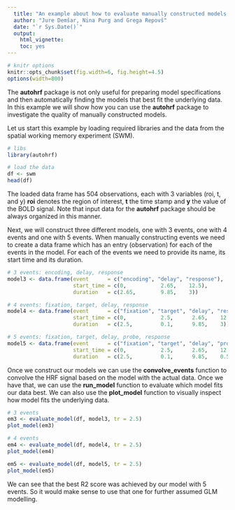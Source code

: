 ```yaml
---
  title: "An example about how to evaluate manually constructed models with the autohrf package"
  author: "Jure Demšar, Nina Purg and Grega Repovš"
  date: "`r Sys.Date()`"
  output:
    html_vignette:
    toc: yes
---
```


<!--
  %\VignetteEngine{knitr::rmarkdown}
  %\VignetteEncoding{UTF-8}
  %\VignetteIndexEntry{An example about how to evaluate manually constructed models with the autohrf package}
-->

```r
# knitr options
knitr::opts_chunk$set(fig.width=6, fig.height=4.5)
options(width=800)
```

The **autohrf** package is not only useful for preparing model specifications and then automatically finding the models that best fit the underlying data. In this example we will show how you can use the **autohrf** package to investigate the quality of manually constructed models.

Let us start this example by loading required libraries and the data from the spatial working memory experiment (SWM).

```r
# libs
library(autohrf)

# load the data
df <- swm
head(df)
```

The loaded data frame has 504 observations, each with 3 variables (roi, t, and y) **roi** denotes the region of interest, **t** the time stamp and **y** the value of the BOLD signal. Note that input data for the **autohrf** package should be always organized in this manner.

Next, we will construct three different models, one with 3 events, one with 4 events and one with 5 events. When manually constructing events we need to create a data frame which has an entry (observation) for each of the events in the model. For each of the events we need to provide its name, its start time and its duration.

```r
# 3 events: encoding, delay, response
model3 <- data.frame(event      = c("encoding", "delay", "response"),
                     start_time = c(0,           2.65,    12.5),
                     duration   = c(2.65,        9.85,    3))

# 4 events: fixation, target, delay, response
model4 <- data.frame(event      = c("fixation", "target", "delay", "response"),
                     start_time = c(0,           2.5,      2.65,    12.5),
                     duration   = c(2.5,         0.1,      9.85,    3))

# 5 events: fixation, target, delay, probe, response
model5 <- data.frame(event      = c("fixation", "target", "delay", "probe", "response"),
                     start_time = c(0,           2.5,      2.65,    12.5,    13),
                     duration   = c(2.5,         0.1,      9.85,    0.5,     2.5))
```

Once we construct our models we can use the **convolve_events** function to convolve the HRF signal based on the model with the actual data. Once we have that, we can use the **run_model** function to evaluate which model fits our data best. We can also use the **plot_model** function to visually inspect how model fits the underlying data.

```r
# 3 events
em3 <- evaluate_model(df, model3, tr = 2.5)
plot_model(em3)
```

```r
# 4 events
em4 <- evaluate_model(df, model4, tr = 2.5)
plot_model(em4)
```

```r
em5 <- evaluate_model(df, model5, tr = 2.5)
plot_model(em5)
```

We can see that the best R2 score was achieved by our model with 5 events. So it would make sense to use that one for further assumed GLM modelling.
